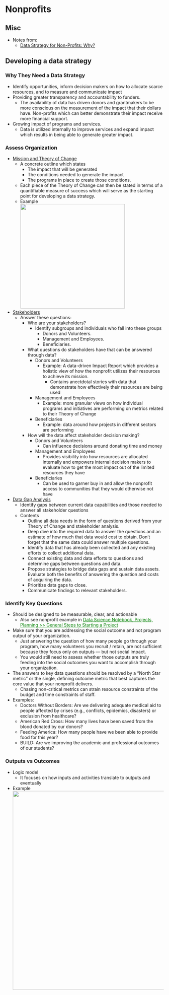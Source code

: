 # Nonprofits  {#sec-nonprof .unnumbered}

## Misc {#sec-nonprof-misc .unnumbered}

-   Notes from:
    -   [Data Strategy for Non-Profits: Why?](https://blog.deltanalytics.org/data-strategy-for-non-profits-why-4f93d7abacf2)

## Developing a data strategy  {#sec-nonprof-devdatstrat .unnumbered}

### Why They Need a Data Strategy  {#sec-nonprof-devdatstrat-wtmads .unnumbered}

-   Identify opportunities, inform decision makers on how to allocate scarce resources, and to measure and communicate impact
-   Providing greater transparency and accountability to funders.
    -   The availability of data has driven donors and grantmakers to be more conscious on the measurement of the impact that their dollars have. Non-profits which can better demonstrate their impact receive more financial support.
-   Growing impact of programs and services.
    -   Data is utilized internally to improve services and expand impact which results in being able to generate greater impact.

### Assess Organization  {#sec-nonprof-devdatstrat-assorg .unnumbered}

-   [Mission and Theory of Change]{.underline}
    -   A concrete outline which states
        -   The impact that will be generated
        -   The conditions needed to generate the impact
        -   The programs in place to create those conditions.
    -   Each piece of the Theory of Change can then be stated in terms of a quantifiable measure of success which will serve as the starting point for developing a data strategy.
    -   Example\
        ![](./_resources/Nonprofits.resources/1-Ap92XjwEYV-kuAou_2nicg.png){width="332"}
-   [Stakeholders]{.underline}
    -   Answer these questions:
        -   Who are your stakeholders?
            -   Identify subgroups and individuals who fall into these groups
                -   Donors and Volunteers.
                -   Management and Employees.
                -   Beneficiaries.
        -   What questions do stakeholders have that can be answered through data?
            -   Donors and Volunteers
                -   Example: A data-driven Impact Report which provides a holistic view of how the nonprofit utilizes their resources to achieve its mission.
                    -   Contains anectdotal stories with data that demonstrate how effectively their resources are being used
            -   Management and Employees
                -   Example: more granular views on how individual programs and initiatives are performing on metrics related to their Theory of Change
            -   Beneficiaries
                -   Example: data around how projects in different sectors are performing
        -   How will the data affect stakeholder decision making?
            -   Donors and Volunteers
                -   Can influence decisions around donating time and money
            -   Management and Employees
                -   Provides visibility into how resources are allocated internally and empowers internal decision makers to evaluate how to get the most impact out of the limited resources they have
            -   Beneficiaries
                -   Can be used to garner buy in and allow the nonprofit access to communities that they would otherwise not have
-   [Data Gap Analysis]{.underline}
    -   Identify gaps between current data capabilities and those needed to answer all stakeholder questions
    -   Contents
        -   Outline all data needs in the form of questions derived from your Theory of Change and stakeholder analysis.
        -   Deep dive into the required data to answer the questions and an estimate of how much that data would cost to obtain. Don't forget that the same data could answer multiple questions.
        -   Identify data that has already been collected and any existing efforts to collect additional data.
        -   Connect existing data and data efforts to questions and determine gaps between questions and data.
        -   Propose strategies to bridge data gaps and sustain data assets. Evaluate both the benefits of answering the question and costs of acquiring the data.
        -   Prioritize data gaps to close.
        -   Communicate findings to relevant stakeholders.

### Identify Key Questions  {#sec-nonprof-devdatstrat-idkeyquest .unnumbered}

-   Should be designed to be measurable, clear, and actionable 
    -   Also see nonprofit example in [Data Science Notebook, Projects, Planning \>\> General Steps to Starting a Project](https://ercbk.github.io/Data-Science-Notebook/qmd/project-planning.html#sec-proj-plan-gensteps){style="color: green"}
-   Make sure that you are addressing the social outcome and not program output of your organization.
    -   Just answering the question of how many people go through your program, how many volunteers you recruit / retain, are not sufficient because they focus only on outputs --- but not social impact.
    -   You would still need to assess whether those outputs are truly feeding into the social outcomes you want to accomplish through your organization.
-   The answers to key data questions should be resolved by a "North Star metric" or the single, defining outcome metric that best captures the core value that your nonprofit delivers.
    -   Chasing non-critical metrics can strain resource constraints of the budget and time constraints of staff.
-   Examples:
    -   Doctors Without Borders: Are we delivering adequate medical aid to people affected by crises (e.g., conflicts, epidemics, disasters) or exclusion from healthcare?
    -   American Red Cross: How many lives have been saved from the blood donated by our donors?
    -   Feeding America: How many people have we been able to provide food for this year?
    -   BUILD: Are we improving the academic and professional outcomes of our students?

### Outputs vs Outcomes  {#sec-nonprof-devdatstrat-outvout .unnumbered}

-   Logic model
    -   It focuses on how inputs and activities translate to outputs and eventually
-   Example  
    ![](./_resources/Nonprofits.resources/1-1Zj8iZRg_8ClIH2ocpXZqQ.png){width="632"}
